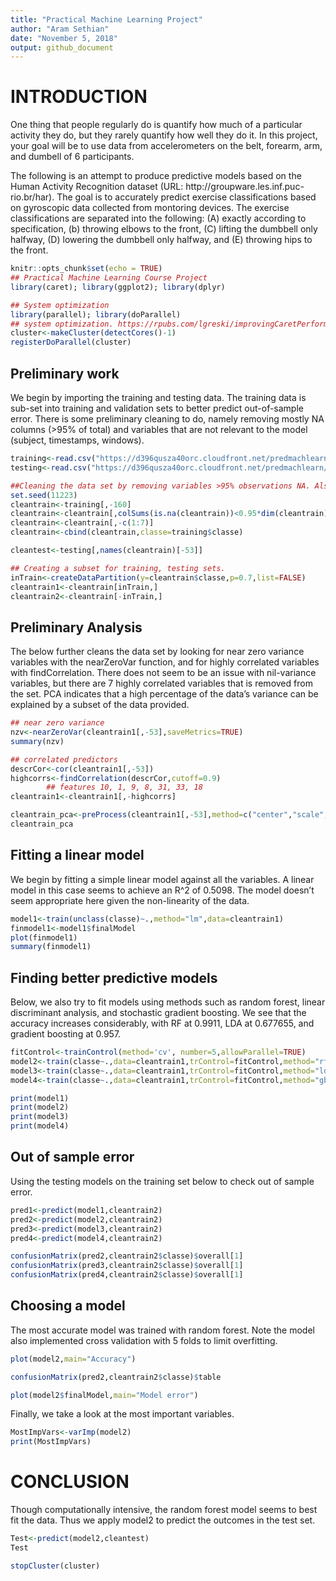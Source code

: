 ---
title: "Practical Machine Learning Project"
author: "Aram Sethian"
date: "November 5, 2018"
output: github_document
---
# INTRODUCTION
One thing that people regularly do is quantify how much of a particular activity they do, but they rarely quantify how well they do it. In this project, your goal will be to use data from accelerometers on the belt, forearm, arm, and dumbell of 6 participants.

The following is an attempt to produce predictive models based on the Human Activity Recognition dataset (URL: http://groupware.les.inf.puc-rio.br/har). The goal is to accurately predict exercise classifications based on gyroscopic data collected from montoring devices. The exercise classifications are separated into the following: (A) exactly according to specification, (b) throwing elbows to the front, (C) lifting the dumbbell only halfway, (D) lowering the dumbbell only halfway, and (E) throwing hips to the front. 

```{r setup, include=FALSE}
knitr::opts_chunk$set(echo = TRUE)
## Practical Machine Learning Course Project
library(caret); library(ggplot2); library(dplyr)

## System optimization
library(parallel); library(doParallel)
## system optimization. https://rpubs.com/lgreski/improvingCaretPerformance
cluster<-makeCluster(detectCores()-1)
registerDoParallel(cluster)

```


## Preliminary work
We begin by importing the training and testing data. The training data is sub-set into training and validation sets to better predict out-of-sample error. There is some preliminary cleaning to do, namely removing mostly NA columns (>95% of total) and variables that are not relevant to the model (subject, timestamps, windows). 

```{r}
training<-read.csv("https://d396qusza40orc.cloudfront.net/predmachlearn/pml-training.csv",na.strings=c("NA","#DIV/0!", ""))
testing<-read.csv("https://d396qusza40orc.cloudfront.net/predmachlearn/pml-testing.csv",na.strings=c("NA","#DIV/0!", ""))

##Cleaning the data set by removing variables >95% observations NA. Also removing irrelevant columns like subject and time stamps.
set.seed(11223)
cleantrain<-training[,-160]
cleantrain<-cleantrain[,colSums(is.na(cleantrain))<0.95*dim(cleantrain)[1]]
cleantrain<-cleantrain[,-c(1:7)]
cleantrain<-cbind(cleantrain,classe=training$classe)

cleantest<-testing[,names(cleantrain)[-53]]

## Creating a subset for training, testing sets.
inTrain<-createDataPartition(y=cleantrain$classe,p=0.7,list=FALSE)
cleantrain1<-cleantrain[inTrain,]
cleantrain2<-cleantrain[-inTrain,]
```

## Preliminary Analysis
The below further cleans the data set by looking for near zero variance variables with the nearZeroVar function, and for highly correlated variables with findCorrelation. There does not seem to be an issue with nil-variance variables, but there are 7 highly correlated variables that is removed from the set. PCA indicates that a high percentage of the data's variance can be explained by a subset of the data provided.

```{r pressure}
## near zero variance
nzv<-nearZeroVar(cleantrain1[,-53],saveMetrics=TRUE)
summary(nzv)

## correlated predictors
descrCor<-cor(cleantrain1[,-53])
highcorrs<-findCorrelation(descrCor,cutoff=0.9)
        ## features 10, 1, 9, 8, 31, 33, 18
cleantrain1<-cleantrain1[,-highcorrs]

cleantrain_pca<-preProcess(cleantrain1[,-53],method=c("center","scale","pca"))
cleantrain_pca
```

## Fitting a linear model
We begin by fitting a simple linear model against all the variables. A linear model in this case seems to achieve an R^2 of 0.5098. The model doesn't seem appropriate here given the non-linearity of the data.

```{r}
model1<-train(unclass(classe)~.,method="lm",data=cleantrain1)
finmodel1<-model1$finalModel
plot(finmodel1)
summary(finmodel1)
```

## Finding better predictive models
Below, we also try to fit models using methods such as random forest, linear discriminant analysis, and stochastic gradient boosting. We see that the accuracy increases considerably, with RF at 0.9911, LDA at 0.677655, and gradient boosting at 0.957.


```{r}
fitControl<-trainControl(method='cv', number=5,allowParallel=TRUE)
model2<-train(classe~.,data=cleantrain1,trControl=fitControl,method="rf")
model3<-train(classe~.,data=cleantrain1,trControl=fitControl,method="lda")
model4<-train(classe~.,data=cleantrain1,trControl=fitControl,method="gbm",verbose=FALSE)

print(model1)
print(model2)
print(model3)
print(model4)
```

## Out of sample error
Using the testing models on the training set below to check out of sample error.
```{r}
pred1<-predict(model1,cleantrain2)
pred2<-predict(model2,cleantrain2)
pred3<-predict(model3,cleantrain2)
pred4<-predict(model4,cleantrain2)

confusionMatrix(pred2,cleantrain2$classe)$overall[1]
confusionMatrix(pred3,cleantrain2$classe)$overall[1]
confusionMatrix(pred4,cleantrain2$classe)$overall[1]
```

## Choosing a model
The most accurate model was trained with random forest. Note the model also implemented cross validation with 5 folds to limit overfitting.

```{r}
plot(model2,main="Accuracy")

confusionMatrix(pred2,cleantrain2$classe)$table

plot(model2$finalModel,main="Model error")
```

Finally, we take a look at the most important variables. 

```{r}
MostImpVars<-varImp(model2)
print(MostImpVars)
```

# CONCLUSION
Though computationally intensive, the random forest model seems to best fit the data. Thus we apply model2 to predict the outcomes in the test set.

```{r}
Test<-predict(model2,cleantest)
Test
```


```{r echo=FALSE}
stopCluster(cluster)
```



